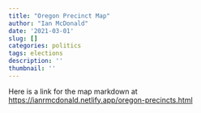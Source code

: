 ```yaml
---
title: "Oregon Precinct Map"
author: "Ian McDonald"
date: '2021-03-01'
slug: []
categories: politics
tags: elections
description: ''
thumbnail: ''
---
```


Here is a link for the map markdown at <https://ianrmcdonald.netlify.app/oregon-precincts.html>
